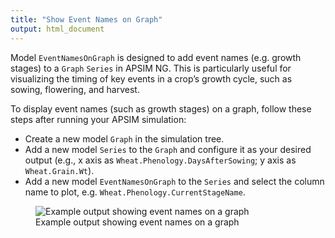 ```yaml
---
title: "Show Event Names on Graph"
output: html_document
---
```



Model `EventNamesOnGraph` is designed to add event names (e.g. growth stages) to a `Graph` `Series` in APSIM NG. This is particularly useful for visualizing the timing of key events in a crop's growth cycle, such as sowing, flowering, and harvest.


To display event names (such as growth stages) on a graph, follow these steps after running your APSIM simulation:

* Create a new model `Graph` in the simulation tree.
* Add a new model `Series` to the `Graph` and configure it as your desired output (e.g., x axis as `Wheat.Phenology.DaysAfterSowing`; y axis as `Wheat.Grain.Wt`).
* Add a new model `EventNamesOnGraph` to the `Series` and select the column name to plot, e.g. `Wheat.Phenology.CurrentStageName`.

![Example output showing event names on a graph](EventNamesOnGraph-example.png)
